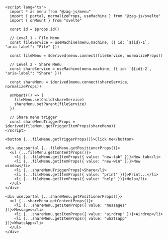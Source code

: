 ```svelte
<script lang="ts">
  import * as menu from "@zag-js/menu"
  import { portal, normalizeProps, useMachine } from "@zag-js/svelte"
  import { onMount } from "svelte"

  const id = $props.id()

  // Level 1 - File Menu
  const fileService = useMachine(menu.machine, ({ id: `${id}-1`, "aria-label": "File" }))

  const fileMenu = $derived(menu.connect(fileService, normalizeProps))

  // Level 2 - Share Menu
  const shareService = useMachine(menu.machine, ({ id: `${id}-2`, "aria-label": "Share" }))

  const shareMenu = $derived(menu.connect(shareService, normalizeProps))

  onMount(() => {
    fileMenu.setChild(shareService)
    shareMenu.setParent(fileService)
  })

  // Share menu trigger
  const shareMenuTriggerProps = $derived(fileMenu.getTriggerItemProps(shareMenu))
</script>

<button {...fileMenu.getTriggerProps()}>Click me</button>

<div use:portal {...fileMenu.getPositionerProps()}>
  <ul {...fileMenu.getContentProps()}>
    <li {...fileMenu.getItemProps({ value: "new-tab" })}>New tab</li>
    <li {...fileMenu.getItemProps({ value: "new-win" })}>New window</li>
    <li {...shareMenuTriggerProps}>Share</li>
    <li {...fileMenu.getItemProps({ value: "print" })}>Print...</li>
    <li {...fileMenu.getItemProps({ value: "help" })}>Help</li>
  </ul>
</div>

<div use:portal {...shareMenu.getPositionerProps()}>
  <ul {...shareMenu.getContentProps()}>
    <li {...shareMenu.getItemProps({ value: "messages" })}>Messages</li>
    <li {...shareMenu.getItemProps({ value: "airdrop" })}>Airdrop</li>
    <li {...shareMenu.getItemProps({ value: "whatsapp" })}>WhatsApp</li>
  </ul>
</div>
```
